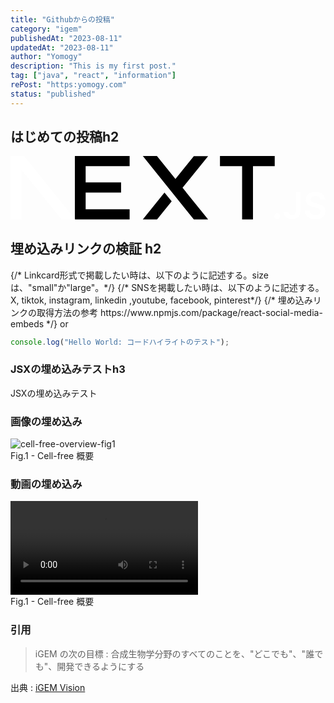 ```yaml
---
title: "Githubからの投稿"
category: "igem"
publishedAt: "2023-08-11"
updatedAt: "2023-08-11"
author: "Yomogy"
description: "This is my first post."
tag: ["java", "react", "information"]
rePost: "https:yomogy.com"
status: "published"
---
```


<h2>はじめての投稿h2</h2>
<svg xmlns="http://www.w3.org/2000/svg" fill="none" viewBox="0 0 394 80">
  <path
    fill="#000"
    d="M262 0h68.5v12.7h-27.2v66.6h-13.6V12.7H262V0ZM149 0v12.7H94v20.4h44.3v12.6H94v21h55v12.6H80.5V0h68.7zm34.3 0h-17.8l63.8 79.4h17.9l-32-39.7 32-39.6h-17.9l-23 28.6-23-28.6zm18.3 56.7-9-11-27.1 33.7h17.8l18.3-22.7z"
  />
  <path
    fill="white"
    d="M81 79.3 17 0H0v79.3h13.6V17l50.2 62.3H81Zm252.6-.4c-1 0-1.8-.4-2.5-1s-1.1-1.6-1.1-2.6.3-1.8 1-2.5 1.6-1 2.6-1 1.8.3 2.5 1a3.4 3.4 0 0 1 .6 4.3 3.7 3.7 0 0 1-3 1.8zm23.2-33.5h6v23.3c0 2.1-.4 4-1.3 5.5a9.1 9.1 0 0 1-3.8 3.5c-1.6.8-3.5 1.3-5.7 1.3-2 0-3.7-.4-5.3-1s-2.8-1.8-3.7-3.2c-.9-1.3-1.4-3-1.4-5h6c.1.8.3 1.6.7 2.2s1 1.2 1.6 1.5c.7.4 1.5.5 2.4.5 1 0 1.8-.2 2.4-.6a4 4 0 0 0 1.6-1.8c.3-.8.5-1.8.5-3V45.5zm30.9 9.1a4.4 4.4 0 0 0-2-3.3 7.5 7.5 0 0 0-4.3-1.1c-1.3 0-2.4.2-3.3.5-.9.4-1.6 1-2 1.6a3.5 3.5 0 0 0-.3 4c.3.5.7.9 1.3 1.2l1.8 1 2 .5 3.2.8c1.3.3 2.5.7 3.7 1.2a13 13 0 0 1 3.2 1.8 8.1 8.1 0 0 1 3 6.5c0 2-.5 3.7-1.5 5.1a10 10 0 0 1-4.4 3.5c-1.8.8-4.1 1.2-6.8 1.2-2.6 0-4.9-.4-6.8-1.2-2-.8-3.4-2-4.5-3.5a10 10 0 0 1-1.7-5.6h6a5 5 0 0 0 3.5 4.6c1 .4 2.2.6 3.4.6 1.3 0 2.5-.2 3.5-.6 1-.4 1.8-1 2.4-1.7a4 4 0 0 0 .8-2.4c0-.9-.2-1.6-.7-2.2a11 11 0 0 0-2.1-1.4l-3.2-1-3.8-1c-2.8-.7-5-1.7-6.6-3.2a7.2 7.2 0 0 1-2.4-5.7 8 8 0 0 1 1.7-5 10 10 0 0 1 4.3-3.5c2-.8 4-1.2 6.4-1.2 2.3 0 4.4.4 6.2 1.2 1.8.8 3.2 2 4.3 3.4 1 1.4 1.5 3 1.5 5h-5.8z"
  />
</svg>

<h2>埋め込みリンクの検証 h2</h2>
{/* Linkcard形式で掲載したい時は、以下のように記述する。sizeは、"small"か"large"。*/}
{/* SNSを掲載したい時は、以下のように記述する。X, tiktok, instagram, linkedin ,youtube, facebook, pinterest*/}
{/* 埋め込みリンクの取得方法の参考 https://www.npmjs.com/package/react-social-media-embeds */}

<LinkCard url="https://yomogy.com/synbio/biosensor-overview/" size="small" />
or
<LinkCard url="https://yomogy.com/synbio/biosensor-overview/" size="large" />

<SNSCard url="https://twitter.com/y0m0gy/status/1642891661276745728" />
<SNSCard url="https://www.tiktok.com/@igemcommunity/video/7133988878909803782" />
<SNSCard url="https://www.instagram.com/p/CuOeA7KqzCK/" />
<SNSCard url="https://www.youtube.com/embed/qSTFLJ0woXI?si=bUnHQOGvJ4jWQmR5" />

```js
console.log("Hello World: コードハイライトのテスト");
```

<h3>JSXの埋め込みテストh3</h3>
<div style={{ padding: "20px", backgroundColor: "red" }}>
  <p>JSXの埋め込みテスト</p>
</div>

<h3>画像の埋め込み</h3>
<div style={{ width: "100%", height: "auto" }}>
  <img
    src="https://images.microcms-assets.io/assets/5b29df40b0df4001b2b4481340384329/3bc6d98ac34c4e4a8fe2219fe361c38a/%E3%83%8F%E3%82%99%E3%82%A4%E3%82%AA%E3%82%BB%E3%83%B3%E3%82%B5%E3%83%BC%E3%81%A8%E3%81%AF%E8%A1%A8%E7%B4%99.png"
    alt="cell-free-overview-fig1"
  />
  <figcaption
    style={{
      display: "flex",
      "justify-content": "center",
      "font-style": "italic",
    }}
  >
    Fig.1 - Cell-free 概要
  </figcaption>
</div>

<h3>動画の埋め込み</h3>
<div style={{ width: "100%", height: "auto" }}>
  <video controls>
    <source src="https://static.igem.org/mediawiki/2019/a/a9/T--EPFL--moleculardesignfd1.mp4" type="video/mp4">
    お使いのブラウザは動画をサポートしていません。元画像 : https://static.igem.org/mediawiki/2019/a/a9/T--EPFL--moleculardesignfd1.mp4
  </video>
  <figcaption style={{
      display: "flex",
      "justify-content": "center",
      "font-style": "italic",
    }}
  >
    Fig.1 - Cell-free 概要
  </figcaption>
</div>

<h3>引用</h3>

> iGEM の次の目標 : 合成生物学分野のすべてのことを、"どこでも"、"誰でも"、開発できるようにする

出典 : [iGEM Vision](https://igem.org/about-us/our-vision)
